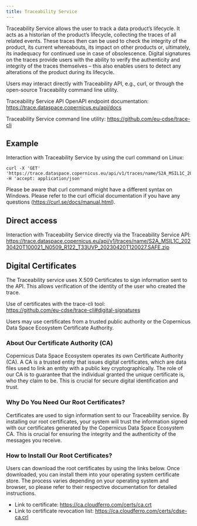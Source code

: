 ```yaml
---
title: Traceability Service
---
```


Traceability Service allows the user to track a data product's lifecycle. It acts as a
historian of the product’s lifecycle, collecting the traces of all related events.
These traces then can be used to check the integrity of the product, its current whereabouts, its
impact on other products or, ultimately, its inadequacy for continued use in case of obsolescence.
Digital signatures on the traces provide users with the ability to verify the authenticity and integrity of the
traces themselves – this also enables users to detect any alterations of the product during its
lifecycle.

Users may interact directly with Traceability API, e.g., curl, or through the open-source Traceability command line utility.

Traceability Service API OpenAPI endpoint documentation: [https://trace.dataspace.copernicus.eu/api/docs](https://trace.dataspace.copernicus.eu/api/docs){target="blank"}

Traceability Service command line utility: [https://github.com/eu-cdse/trace-cli ](https://github.com/eu-cdse/trace-cli ){target="blank"}

## Example

Interaction with Traceability Service by using the curl command on Linux:
```
curl -X 'GET' 'https://trace.dataspace.copernicus.eu/api/v1/traces/name/S2A_MSIL1C_20230420T100021_N0509_R122_T33UVP_20230420T120027.SAFE.zip' -H 'accept: application/json'
```
Please be aware that curl command might have a different syntax on Windows. Please refer to the curl
official documentation if you have any questions ([https://curl.se/docs/manual.html](https://curl.se/docs/manual.html){target="blank"}).

## Direct access

Interaction with Traceability Service directly via the Traceability Service API:
[https://trace.dataspace.copernicus.eu/api/v1/traces/name/S2A_MSIL1C_20230420T100021_N0509_R122_T33UVP_20230420T120027.SAFE.zip](https://trace.dataspace.copernicus.eu/api/v1/traces/name/S2A_MSIL1C_20230420T100021_N0509_R122_T33UVP_20230420T120027.SAFE.zip){target="blank"}

## Digital Certificates

The Traceability service uses X.509 Certificates to sign information sent to the API. This allows verification of the identity of the user who created the trace. 

Use of certificates with the trace-cli tool:  
[https://github.com/eu-cdse/trace-cli#digital-signatures](https://github.com/eu-cdse/trace-cli#digital-signatures){target="blank"}

Users may use certificates from a trusted public authority or the Copernicus Data Space Ecosystem Certificate Authority.

### About Our Certificate Authority (CA)

Copernicus Data Space Ecosystem operates its own Certificate Authority (CA). A CA is a trusted entity that issues digital certificates, which are data files used to link an entity with a public key cryptographically. The role of our CA is to guarantee that the individual granted the unique certificate is, who they claim to be. This is crucial for secure digital identification and trust.

### Why Do You Need Our Root Certificates?

Certificates are used to sign information sent to our Traceability service. By installing our root certificates, your system will trust the information signed with our certificates generated by the Copernicus Data Space Ecosystem CA. This is crucial for ensuring the integrity and the authenticity of the messages you receive.

### How to Install Our Root Certificates? 

Users can download the root certificates by using the links below. Once downloaded, you can install them into your operating system certificate store. The process varies depending on your operating system and browser, so please refer to their respective documentation for detailed instructions.

* Link to certificate: [https://ca.cloudferro.com/certs/ca.crt](https://ca.cloudferro.com/certs/ca.crt){target="blank"}  
* Link to certificate revocation list: [https://ca.cloudferro.com/certs/cdse-ca.crl](https://ca.cloudferro.com/certs/cdse-ca.crl){target="blank"}
  

  
